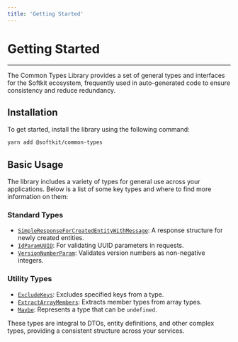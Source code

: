 ```yaml
---
title: 'Getting Started'
---
```


# Getting Started

---

The Common Types Library provides a set of general types and interfaces for the Softkit ecosystem, frequently used in auto-generated code to ensure consistency and reduce redundancy.

## Installation

To get started, install the library using the following command:

```bash
yarn add @softkit/common-types
```

## Basic Usage

The library includes a variety of types for general use across your applications. Below is a list of some key types and where to find more information on them:

### Standard Types

- [`SimpleResponseForCreatedEntityWithMessage`](/api/common-types/src/classes/SimpleResponseForCreatedEntityWithMessage): A response structure for newly created entities.
- [`IdParamUUID`](/api/common-types/src/classes/IdParamUUID): For validating UUID parameters in requests.
- [`VersionNumberParam`](/api/common-types/src/classes/VersionNumberParam): Validates version numbers as non-negative integers.

### Utility Types

- [`ExcludeKeys`](/api/common-types/src/type-aliases/ExcludeKeys): Excludes specified keys from a type.
- [`ExtractArrayMembers`](/api/common-types/src/type-aliases/ExtractArrayMembers): Extracts member types from array types.
- [`Maybe`](/api/common-types/src/type-aliases/Maybe): Represents a type that can be `undefined`.

These types are integral to DTOs, entity definitions, and other complex types, providing a consistent structure across your services.
